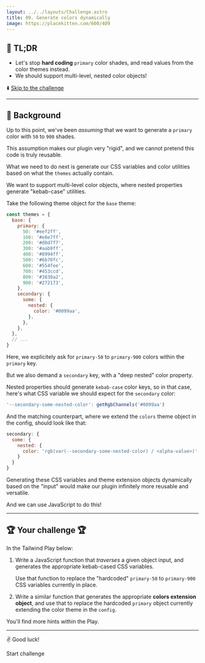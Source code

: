 ```yaml
---
layout: ../../layouts/Challenge.astro
title: 09. Generate colors dynamically
image: https://placekitten.com/600/409
---
```



## 🐇 TL;DR

- Let's stop **hard coding** `primary` color shades, and read values from the color themes instead.
- We should support multi-level, nested color objects!

⬇️ [Skip to the challenge](#-your-challenge)

---

## 🐢 Background

Up to this point, we've been _assuming_ that we want to generate a `primary` color with `50` to `900` shades.

This assumption makes our plugin very "rigid", and we cannot pretend this code is truly reusable.

What we need to do next is generate our CSS variables and color utilities based on what the `themes` actually contain.

We want to support multi-level color objects, where nested properties generate "kebab-case" utilities.

Take the following theme object for the `base` theme:

```js
const themes = {
  base: {
    primary: {
      50: '#eef2ff',
      100: '#e0e7ff',
      200: '#d0d7f7',
      300: '#aab9ff',
      400: '#8994ff',
      500: '#6b70fc',
      600: '#554fee',
      700: '#453ccd',
      800: '#3830a2',
      900: '#272173',
    },
    secondary: {
      some: {
        nested: {
          color: '#0099aa',
        },
      },
    },
  },
  // ...
}
```

Here, we explicitely ask for `primary-50` to `primary-900` colors within the `primary` key.

But we also demand a `secondary` key, with a "deep nested" color property.

Nested properties should generate `kebab-case` color keys, so in that case, here's what CSS variable we should expect for the `secondary` color:

```js
'--secondary-some-nested-color': getRgbChannels('#0099aa')
```

And the matching counterpart, where we extend the `colors` theme object in the config, should look like that:

```js
secondary: {
  some: {
    nested: {
      color: 'rgb(var(--secondary-some-nested-color) / <alpha-value>)'
    }
  }
}
```

Generating these CSS variables and theme extension objects dynamically based on the "input" would make our plugin infinitely more reusable and versatile.

And we can use JavaScript to do this!

---

## 🏆 Your challenge 🏆

In the Tailwind Play below:

1. Write a JavaScript function that _traverses_ a given object input, and generates the appropriate kebab-cased CSS variables.

   Use that function to replace the "hardcoded" `primary-50` to `primary-900` CSS variables currently in place.

2. Write a similar function that generates the appropriate **colors extension object**, and use that to replace the hardcoded `primary` object currently extending the color theme in the `config`.

You'll find more hints within the Play.

---

✌️ Good luck!

<ButtonLink path="https://play.tailwindcss.com/b6I3uDPvbT?file=config">Start challenge</ButtonLink>

